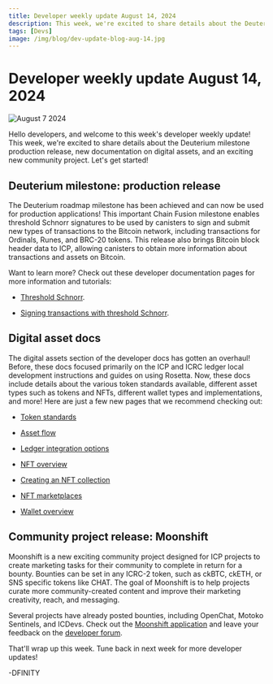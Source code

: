 ```yaml
---
title: Developer weekly update August 14, 2024
description: This week, we're excited to share details about the Deuterium milestone production release, new documentation on digital assets, and an exciting new community project.
tags: [Devs]
image: /img/blog/dev-update-blog-aug-14.jpg
---
```


# Developer weekly update August 14, 2024

![August 7 2024](../../static/img/blog/dev-update-blog-aug-14.jpg)

Hello developers, and welcome to this week's developer weekly update! This week, we're excited to share details about the Deuterium milestone production release, new documentation on digital assets, and an exciting new community project. Let's get started!

## Deuterium milestone: production release

The Deuterium roadmap milestone has been achieved and can now be used for production applications! This important Chain Fusion milestone enables threshold Schnorr signatures to be used by canisters to sign and submit new types of transactions to the Bitcoin network, including transactions for Ordinals, Runes, and BRC-20 tokens. This release also brings Bitcoin block header data to ICP, allowing canisters to obtain more information about transactions and assets on Bitcoin.

Want to learn more? Check out these developer documentation pages for more information and tutorials:

- [Threshold Schnorr](/docs/current/developer-docs/smart-contracts/signatures/t-schnorr).

- [Signing transactions with threshold Schnorr](/docs/current/developer-docs/multi-chain/bitcoin/using-btc/sign-transactions#signing-transactions-with-threshold-schnorr).

## Digital asset docs

The digital assets section of the developer docs has gotten an overhaul! Before, these docs focused primarily on the ICP and ICRC ledger local development instructions and guides on using Rosetta. Now, these docs include details about the various token standards available, different asset types such as tokens and NFTs, different wallet types and implementations, and more! Here are just a few new pages that we recommend checking out:

- [Token standards](/docs/current/developer-docs/defi/tokens/token-standards)

- [Asset flow](/docs/current/developer-docs/defi/overview)

- [Ledger integration options](/docs/current/developer-docs/defi/tokens/advanced/direct_integration)

- [NFT overview](/docs/current/developer-docs/defi/nfts/overview)

- [Creating an NFT collection](/docs/current/developer-docs/defi/nfts/nft-collections)

- [NFT marketplaces](/docs/current/developer-docs/defi/nfts/marketplaces)

- [Wallet overview](/docs/current/developer-docs/defi/wallets/workflow)

## Community project release: Moonshift

Moonshift is a new exciting community project designed for ICP projects to create marketing tasks for their community to complete in return for a bounty. Bounties can be set in any ICRC-2 token, such as ckBTC, ckETH, or SNS specific tokens like CHAT. The goal of Moonshift is to help projects curate more community-created content and improve their marketing creativity, reach, and messaging.

Several projects have already posted bounties, including OpenChat, Motoko Sentinels, and ICDevs. Check out the [Moonshift application](https://www.moonshift.app/) and leave your feedback on the [developer forum](https://forum.dfinity.org/t/introducing-moonshift/34121).

That'll wrap up this week. Tune back in next week for more developer updates!

-DFINITY
